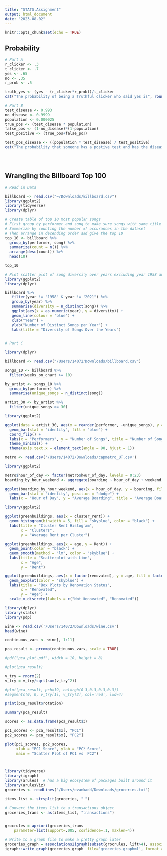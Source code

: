 ```yaml
---
title: "STATS.Assignment"
output: html_document
date: "2023-08-02"
---
```


```r
knitr::opts_chunk$set(echo = TRUE)
```

## Probability
```r

# Part A
r_clicker <- .3
t_clicker <- .7
yes <- .65
no <- .35
r_prob <- .5

truth_yes <- (yes - (r_clicker*r_prob))/t_clicker
cat("The probability of being a Truthful clicker who said yes is", round(truth_yes,2), " ")

# Part B
test_disease <- 0.993
no_disease <- 0.9999
population <- 0.000025
true_pos <- (test_disease * population)
false_pos <- (1-no_disease)*(1-population)
test_positive <- (true_pos+false_pos)

test_pos_disease <- ((population * test_disease) / test_positive)
cat("The probability that someone has a postive test and has the disease is", test_pos_disease)





```



## Wrangling the Billboard Top 100

```r
# Read in Data

billboard <- read.csv("~/Downloads/billboard.csv")
library(ggplot2)
library(tidyverse)
library(dplyr)

# Create table of top 10 most popular songs
# First group by performer and song to make sure songs with same title aren't counted together
# Summarize by counting the number of occurances in the dataset
# Then arrange in decending order and give the top 10
top_10 <- billboard %>% 
  group_by(performer, song) %>% 
  summarize(count = n()) %>% 
  arrange(desc(count)) %>% 
  head(10)

top_10


```


```r
# Plot scatter plot of song diversity over years excluding year 1958 and 2021
library(ggplot2)
library(dplyr)

billboard %>%
   filter(year != "1958" & year != "2021") %>%
   group_by(year) %>%
   summarise(diversity = n_distinct(song)) %>%
   ggplot(aes(x = as.numeric(year), y = diversity)) +
   geom_line(colour = 'blue') +
   xlab("Year") +
   ylab("Number of Distinct Songs per Year") +
   labs(title = "Diversity of Songs Over the Years")
  
```

```r
# Part C

library(dplyr)

billboard <- read.csv("/Users/14072/Downloads/billboard.csv")

songs_10 <- billboard %>%
  filter(weeks_on_chart >= 10)

by_artist <- songs_10 %>%
  group_by(performer) %>%
  summarise(unique_songs = n_distinct(song))

artist_30 <- by_artist %>%
  filter(unique_songs >= 30)

library(ggplot2)

ggplot(data = artist_30, aes(x = reorder(performer, -unique_songs), y = unique_songs)) +
  geom_bar(stat = "identity", fill = "blue") +
  coord_flip() +
  labs(x = "Performers", y = "Number of Songs", title = "Number of Songs by Performer") +
  theme_minimal() +
  theme(axis.text.x = element_text(angle = 90, hjust = 1))
```



```r
metro <- read.csv('/Users/14072/Downloads/capmetro_UT.csv')

library(ggplot2)

metro$hour_of_day <- factor(metro$hour_of_day, levels = 0:23)
boarding_by_hour_weekend <- aggregate(boarding ~ hour_of_day + weekend, data = metro, mean)

ggplot(boarding_by_hour_weekend, aes(x = hour_of_day, y = boarding, fill = weekend)) +
  geom_bar(stat = "identity", position = "dodge") +
  labs(x = "Hour of Day", y = "Average Boarding", title = "Average Boarding by Hour of Day and Weekday/Weekend")
```

```r
library(ggplot2)

ggplot(greenbuildings, aes(x = cluster_rent)) +
  geom_histogram(binwidth = 5, fill = "skyblue", color = "black") +
  labs(title = "Cluster Rent Histogram",
       x = "Clusters",
       y = "Average Rent per Cluster")

ggplot(greenbuildings, aes(x = age, y = Rent)) +
  geom_point(color = "black") +
  geom_smooth(method = "lm", color = "skyblue") +
  labs(title = "Scatterplot with Line",
       x = "Age",
       y = "Rent")

ggplot(greenbuildings, aes(x = factor(renovated), y = age, fill = factor(renovated))) +
  geom_boxplot(color = "skyblue") +
  labs(title = "Box Plots by Renovation Status",
       x = "Renovated",
       y = "Age") +
  scale_x_discrete(labels = c("Not Renovated", "Renovated"))
```


```r
library(dplyr)
library(stats)
library(pdp)

wine <- read.csv('/Users/14072/Downloads/wine.csv')
head(wine)

continuous_vars <- wine[, 1:11]

pca_result <- prcomp(continuous_vars, scale = TRUE)

#pdf("pca_plot.pdf", width = 10, height = 8)

#plot(pca_result)

v_try = rnorm(2)
v_try = v_try/sqrt(sum(v_try^2))

#plot(pca_result, pch=19, col=rgb(0.3,0.3,0.3,0.3))
#segments(0, 0, v_try[1], v_try[2], col='red', lwd=4)

print(pca_result$rotation)

summary(pca_result)

scores <- as.data.frame(pca_result$x)

pc1_scores <- pca_result$x[, "PC1"]
pc2_scores <- pca_result$x[, "PC2"]

plot(pc1_scores, pc2_scores, 
     xlab = "PC1 Score", ylab = "PC2 Score", 
     main = "Scatter Plot of PC1 vs. PC2")
```

```r
```

```r
```

```r
library(tidyverse)
library(igraph)
library(arules)  # has a big ecosystem of packages built around it
library(arulesViz)
groceries <- readLines("/Users/evanhadd/Downloads/groceries.txt")

items_list <- strsplit(groceries, ",")

# Convert the items list to a transactions object
groceries_trans <- as(items_list, "transactions")


grocrules = apriori(groceries_trans, 
	parameter=list(support=.005, confidence=.1, maxlen=4))

# Write to a graph file to make a pretty graph later
groceries_graph = associations2igraph(subset(grocrules, lift>4), associationsAsNodes = FALSE)
igraph::write_graph(groceries_graph, file='groceries.graphml', format = "graphml")
```
